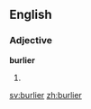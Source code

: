 ==English==

===Adjective===
'''burlier'''

# {{comparative of|burly}}

[[sv:burlier]]
[[zh:burlier]]